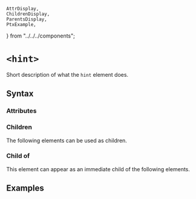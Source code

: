     AttrDisplay,
    ChildrenDisplay,
    ParentsDisplay,
    PtxExample,
} from "../../../components";

# `<hint>`

Short description of what the `hint` element does.

## Syntax

### Attributes

<AttrDisplay name="hint" />

### Children

The following elements can be used as children.

<ChildrenDisplay name="hint" />

### Child of

This element can appear as an immediate child of the following elements.

<ParentsDisplay name="hint" />

## Examples

    